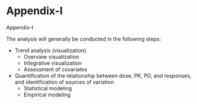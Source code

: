 # Appendix-I {#sec-appendix-I}

Appendix-I

The analysis will generally be conducted in the following steps:

-   Trend analysis (visualization)
    -   Overview visualization
    -   Integrative visualization
    -   Assessment of covariates
-   Quantification of the relationship between dose, PK, PD, and responses, and identification of sources of variation
    -   Statistical modeling
    -   Empirical modeling